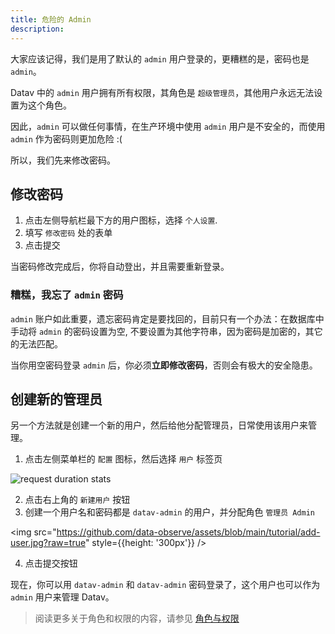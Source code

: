 ```yaml
---
title: 危险的 Admin
description: 
---
```


大家应该记得，我们是用了默认的 `admin` 用户登录的，更糟糕的是，密码也是 `admin`。

Datav 中的 `admin` 用户拥有所有权限，其角色是 `超级管理员`，其他用户永远无法设置为这个角色。

因此，`admin` 可以做任何事情，在生产环境中使用 `admin` 用户是不安全的，而使用 `admin` 作为密码则更加危险 :(

所以，我们先来修改密码。

## 修改密码

1. 点击左侧导航栏最下方的用户图标，选择 `个人设置`.
2. 填写 `修改密码` 处的表单
3. 点击提交

当密码修改完成后，你将自动登出，并且需要重新登录。


### 糟糕，我忘了 `admin` 密码

`admin` 账户如此重要，遗忘密码肯定是要找回的，目前只有一个办法：在数据库中手动将 `admin` 的密码设置为空, 不要设置为其他字符串，因为密码是加密的，其它的无法匹配。

当你用空密码登录 `admin` 后，你必须**立即修改密码**，否则会有极大的安全隐患。

## 创建新的管理员

另一个方法就是创建一个新的用户，然后给他分配管理员，日常使用该用户来管理。

1. 点击左侧菜单栏的 `配置` 图标，然后选择 `用户` 标签页

![request duration stats](https://github.com/data-observe/assets/blob/main/tutorial/user-table.jpg?raw=true)

2. 点击右上角的 `新建用户` 按钮
3. 创建一个用户名和密码都是 `datav-admin` 的用户，并分配角色 `管理员 Admin`

<img src="https://github.com/data-observe/assets/blob/main/tutorial/add-user.jpg?raw=true" style={{height: '300px'}} />

4. 点击提交按钮

现在，你可以用 `datav-admin` 和 `datav-admin` 密码登录了，这个用户也可以作为 `admin` 用户来管理 Datav。

> 阅读更多关于角色和权限的内容，请参见 [角色与权限](/docs/role)
